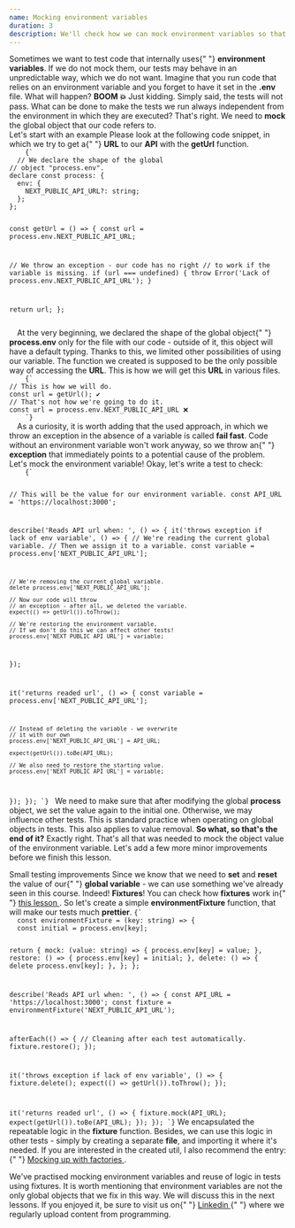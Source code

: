 ```yaml
---
name: Mocking environment variables
duration: 3
description: We'll check how we can mock environment variables so that our tests will be always stable.
---
```


<Prelude>
  <M>
    Sometimes we want to test code that internally uses{" "}
    <B>environment variables</B>. If we do not mock them, our tests may behave
    in an unpredictable way, which we do not want.
  </M>
  <M>
    Imagine that you run code that relies on an environment variable and you
    forget to have it set in the <B>.env</B> file. What will happen?
  </M>
  <M>
    <B>BOOM 💥</B>
  </M>
  <M>
    Just kidding. Simply said, the tests will not pass. What can be done to make
    the tests we run always independent from the environment in which they are
    executed?
  </M>
  <M>
    That's right. We need to <B>mock</B> the global object that our code refers
    to.
  </M>
</Prelude>

<Section>
  <XL>Let's start with an example</XL>
  <M>
    Please look at the following code snippet, in which we try to get a{" "}
    <B>URL</B> to our <B>API</B> with the <B>getUrl</B> function.
  </M>
  <Code mode="static" lang="ts">
    {`
  // We declare the shape of the global 
// object "process.env".
declare const process: {
  env: {
    NEXT_PUBLIC_API_URL?: string;
  };
};
 
const getUrl = () => {
  const url = process.env.NEXT_PUBLIC_API_URL;
 
  // We throw an exception - our code has no right 
  // to work if the variable is missing.
  if (url === undefined) {
    throw Error('Lack of process.env.NEXT_PUBLIC_API_URL');
  }
 
  return url;
};
 
  </Code>
  <M>
    At the very beginning, we declared the shape of the global object{" "}
    <B>process.env</B> only for the file with our code - outside of it, this
    object will have a default typing. Thanks to this, we limited other
    possibilities of using our variable. The function we created is supposed to
    be the only possible way of accessing the <B>URL</B>.
  </M>
  <M>
    This is how we will get this <B>URL</B> in various files.
  </M>
  <Code mode="static" lang="ts">
    {`
// This is how we will do.
const url = getUrl(); ✔️
// That's not how we're going to do it.
const url = process.env.NEXT_PUBLIC_API_URL ❌
    `}
  </Code>
  <M>
    As a curiosity, it is worth adding that the used approach, in which we throw
    an exception in the absence of a variable is called <B>fail fast</B>. Code
    without an environment variable won't work anyway, so we throw an{" "}
    <B>exception</B> that immediately points to a potential cause of the
    problem.
  </M>
</Section>

<Section>
  <XL>Let's mock the environment variable!</XL>
  <M>Okay, let's write a test to check:</M>
  <List items="exception throw if there is no variable,variable return if exists" />
  <Code mode="static" lang="ts">
    {`
    
// This will be the value for our environment variable.
const API_URL = 'https://localhost:3000';
 
describe('Reads API url when: ', () => {
  it('throws exception if lack of env variable', () => {
    // We're reading the current global variable.
    // Then we assign it to a variable.
    const variable = process.env['NEXT_PUBLIC_API_URL'];
 
    // We're removing the current global variable.
    delete process.env['NEXT_PUBLIC_API_URL'];
 
    // Now our code will throw 
    // an exception - after all, we deleted the variable.
    expect(() => getUrl()).toThrow();
 
    // We're restoring the environment variable. 
    // If we don't do this we can affect other tests!
    process.env['NEXT_PUBLIC_API_URL'] = variable;
  });
 
  it('returns readed url', () => {
    const variable = process.env['NEXT_PUBLIC_API_URL'];
 
    // Instead of deleting the variable - we overwrite 
    // it with our own
    process.env['NEXT_PUBLIC_API_URL'] = API_URL;
 
    expect(getUrl()).toBe(API_URL);
    
    // We also need to restore the starting value.
    process.env['NEXT_PUBLIC_API_URL'] = variable;
  });
});
    `}
  </Code>
  <M>
    We need to make sure that after modifying the global <B>process</B> object,
    we set the value again to the initial one. Otherwise, we may influence other
    tests. This is standard practice when operating on global objects in tests.
    This also applies to value removal.
  </M>
  <M>
    <B>So what, so that's the end of it?</B>
  </M>
  <M>
    Exactly right. That's all that was needed to mock the object value of the
    environment variable. Let's add a few more minor improvements before we
    finish this lesson.
  </M>
</Section>

<Section>
  <XL>Small testing improvements</XL>
  <M>
    Since we know that we need to <B>set</B> and <B>reset</B> the value of our{" "}
    <B>global variable</B> - we can use something we've already seen in this
    course. Indeed! <B>Fixtures</B>!
  </M>
  <Hint hasBg>
    You can check how <B>fixtures</B> work in{" "}
    <A
      outside
      href="/courses/react-testing-spellbook/mastering-unit-testing/creating-testing-fixtures/"
    >
      this lesson
    </A>
    .
  </Hint>
  <M>
    So let's create a simple <B>environmentFixture</B> function, that will make
    our tests much <B>prettier</B>.
  </M>
  <Code mode="static" lang="ts"
    description="Oh gosh, how nice and clean it is..."
    added={[
      [1, 15],
      [19, 19],
      [21, 24],
    ]}
    changed={[
      [18, 18],
      [27, 27],
      [32, 32],
    ]}
  >{`
  const environmentFixture = (key: string) => {
  const initial = process.env[key];
 
  return {
    mock: (value: string) => {
      process.env[key] = value;
    },
    restore: () => {
      process.env[key] = initial;
    },
    delete: () => {
      delete process.env[key];
    },
  };
};
 
describe('Reads API url when: ', () => {
  const API_URL = 'https://localhost:3000';
  const fixture = environmentFixture('NEXT_PUBLIC_API_URL');
 
  afterEach(() => {
    // Cleaning after each test automatically.
    fixture.restore();
  });
 
  it('throws exception if lack of env variable', () => {
    fixture.delete();
    expect(() => getUrl()).toThrow();
  });
 
  it('returns readed url', () => {
    fixture.mock(API_URL);
    expect(getUrl()).toBe(API_URL);
  });
});
`}</Code>
  <M>
    We encapsulated the repeatable logic in the <B>fixture</B> function.
    Besides, we can use this logic in other tests - simply by creating a
    separate <B>file</B>, and importing it where it's needed.
  </M>
  <Hint hasBg>
    If you are interested in the created util, I also recommend the entry:{" "}
    <A outside href="/articles/testing/mocking-up-with-factories/">
      Mocking up with factories
    </A>
    .
  </Hint>
</Section>

<Summary>
  <M>
    We've practised mocking environment variables and reuse of logic in tests
    using fixtures. It is worth mentioning that environment variables are not
    the only global objects that we fix in this way. We will discuss this in the
    next lessons.
  </M>
  <M>
    If you enjoyed it, be sure to visit us on{" "}
    <A
      href="https://www.linkedin.com/in/adrian-po%C5%82ubi%C5%84ski-281ab2172/"
      outside
    >
      Linkedin
    </A>{" "}
    where we regularly upload content from programming.
  </M>
</Summary>
